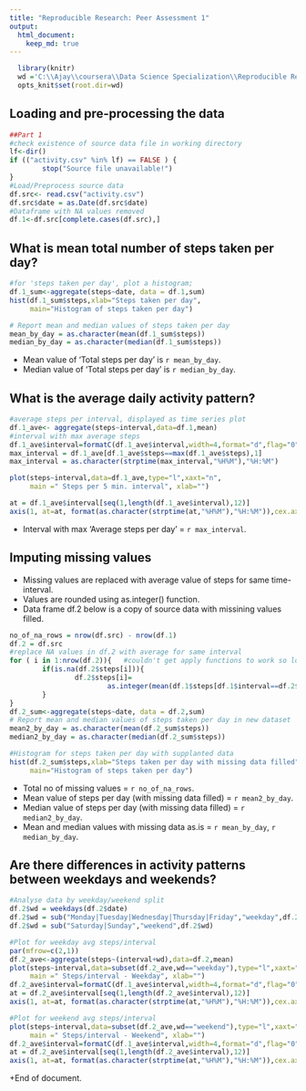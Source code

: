 ```yaml
---
title: "Reproducible Research: Peer Assessment 1"
output: 
  html_document:
    keep_md: true
---
```


```r
  library(knitr)
  wd ='C:\\Ajay\\coursera\\Data Science Specialization\\Reproducible Research\\Assgn1\\'
  opts_knit$set(root.dir=wd)
```
## Loading and pre-processing the data
```r
##Part 1
#check existence of source data file in working directory
lf<-dir()
if (("activity.csv" %in% lf) == FALSE ) {
        stop("Source file unavailable!") 
}
#Load/Preprocess source data
df.src<- read.csv("activity.csv")
df.src$date = as.Date(df.src$date)
#Dataframe with NA values removed
df.1<-df.src[complete.cases(df.src),]
```
## What is mean total number of steps taken per day?
```r
#for 'steps taken per day', plot a histogram; 
df.1_sum<-aggregate(steps~date, data = df.1,sum)
hist(df.1_sum$steps,xlab="Steps taken per day",
     main="Histogram of steps taken per day")

# Report mean and median values of steps taken per day
mean_by_day = as.character(mean(df.1_sum$steps))
median_by_day = as.character(median(df.1_sum$steps))
```
* Mean value of 'Total steps per day' is `r mean_by_day`.  
* Median value of 'Total steps per day' is `r median_by_day`.

## What is the average daily activity pattern?
```r
#average steps per interval, displayed as time series plot
df.1_ave<- aggregate(steps~interval,data=df.1,mean)
#interval with max average steps
df.1_ave$interval=formatC(df.1_ave$interval,width=4,format="d",flag="0")
max_interval = df.1_ave[df.1_ave$steps==max(df.1_ave$steps),1]
max_interval = as.character(strptime(max_interval,"%H%M"),"%H:%M")

plot(steps~interval,data=df.1_ave,type="l",xaxt="n", 
     main =" Steps per 5 min. interval", xlab="")

at = df.1_ave$interval[seq(1,length(df.1_ave$interval),12)]
axis(1, at=at, format(as.character(strptime(at,"%H%M"),"%H:%M")),cex.axis = .7)
```
  
* Interval with max 'Average steps per day' = `r max_interval`.

## Imputing missing values
+ Missing values are replaced with average value of steps for same time-interval.
+ Values are rounded using as.integer() function.
+ Data frame df.2 below is a copy of source data with missining values filled.
```r
no_of_na_rows = nrow(df.src) - nrow(df.1)
df.2 = df.src
#replace NA values in df.2 with average for same interval
for ( i in 1:nrow(df.2)){   #couldn't get apply functions to work so loop
        if(is.na(df.2$steps[i])){
                df.2$steps[i]= 
                        as.integer(mean(df.1$steps[df.1$interval==df.2$interval[i]]))
        }
}
df.2_sum<-aggregate(steps~date, data = df.2,sum)
# Report mean and median values of steps taken per day in new dataset
mean2_by_day = as.character(mean(df.2_sum$steps))
median2_by_day = as.character(median(df.2_sum$steps))

#Histogram for steps taken per day with supplanted data
hist(df.2_sum$steps,xlab="Steps taken per day with missing data filled",
     main="Histogram of steps taken per day")
```
  
* Total no of missing values = `r no_of_na_rows`.
* Mean value of steps per day (with missing data filled) = `r mean2_by_day`.
* Median value of steps per day (with missing data filled) = `r median2_by_day`.
* Mean and median values with missing data as.is = `r mean_by_day`, `r median_by_day`.


## Are there differences in activity patterns between weekdays and weekends?
```r
#Analyse data by weekday/weekend split
df.2$wd = weekdays(df.2$date)
df.2$wd = sub("Monday|Tuesday|Wednesday|Thursday|Friday","weekday",df.2$wd)
df.2$wd = sub("Saturday|Sunday","weekend",df.2$wd)

#Plot for weekday avg steps/interval        
par(mfrow=c(2,1))
df.2_ave<-aggregate(steps~(interval+wd),data=df.2,mean)
plot(steps~interval,data=subset(df.2_ave,wd=="weekday"),type="l",xaxt="n", 
     main =" Steps/interval - Weekday", xlab="")
df.2_ave$interval=formatC(df.1_ave$interval,width=4,format="d",flag="0")
at = df.2_ave$interval[seq(1,length(df.2_ave$interval),12)]
axis(1, at=at, format(as.character(strptime(at,"%H%M"),"%H:%M")),cex.axis = .7)

#Plot for weekend avg steps/interval
plot(steps~interval,data=subset(df.2_ave,wd=="weekend"),type="l",xaxt="n", 
     main =" Steps/interval - Weekend", xlab="")
df.2_ave$interval=formatC(df.1_ave$interval,width=4,format="d",flag="0")
at = df.2_ave$interval[seq(1,length(df.2_ave$interval),12)]
axis(1, at=at, format(as.character(strptime(at,"%H%M"),"%H:%M")),cex.axis = .7)
```
  
+End of document.
